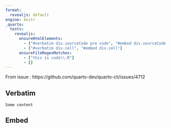 ```yaml
---
format: 
  revealjs: default
engine: knitr
_quarto:
  tests:
    revealjs:
      ensureHtmlElements:
        - ["#verbatim div.sourceCode pre code", "#embed div.sourceCode pre code"]
        - ["#verbatim div.cell", "#embed div.cell"]
      ensureFileRegexMatches:
        - ["this is code\\.R"]
        - []
---
```


From issue : https://github.com/quarto-dev/quarto-cli/issues/4712

## Verbatim {#verbatim}

````verbatim
Some content
````

## Embed {#embed}

````embed
````

